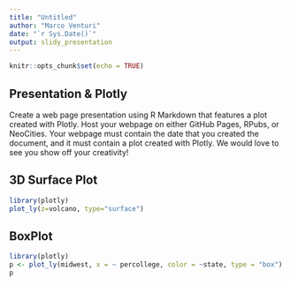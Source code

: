 ```yaml
---
title: "Untitled"
author: "Marco Venturi"
date: "`r Sys.Date()`"
output: slidy_presentation
---
```



```r
knitr::opts_chunk$set(echo = TRUE)
```

## Presentation & Plotly

Create a web page presentation using R Markdown that features a plot created with Plotly. Host your webpage on either GitHub Pages, RPubs, or NeoCities. Your webpage must contain the date that you created the document, and it must contain a plot created with Plotly. We would love to see you show off your creativity!

## 3D Surface Plot

```r
library(plotly)
plot_ly(z=volcano, type="surface")
```

## BoxPlot

```r
library(plotly)
p <- plot_ly(midwest, x = ~ percollege, color = ~state, type = "box")
p

```
